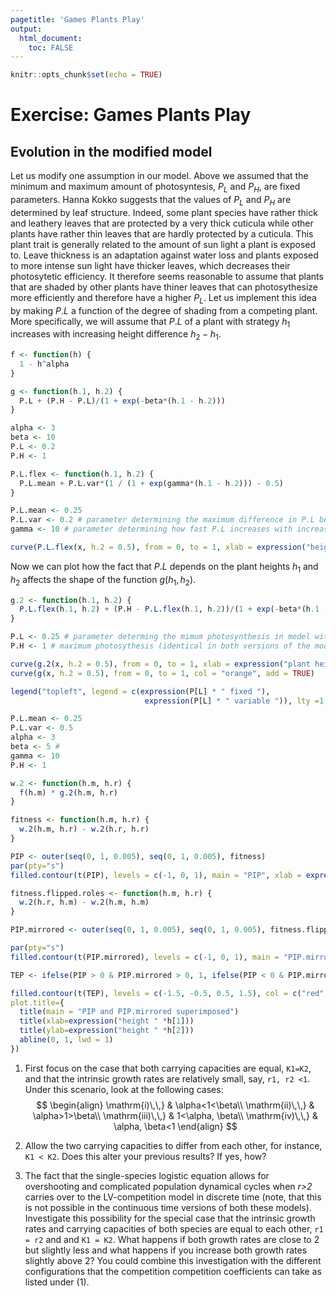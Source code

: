 ```yaml
---
pagetitle: 'Games Plants Play'
output: 
  html_document:
    toc: FALSE
---
```


```r
knitr::opts_chunk$set(echo = TRUE)
```

# Exercise: Games Plants Play {.tabset}

## Evolution in the modified model

Let us modify one assumption in our model. Above we assumed that the minimum and maximum amount of photosyntesis, $P_L$ and $P_H$, are fixed parameters. Hanna Kokko suggests that the values of $P_L$ and $P_H$ are determined by leaf structure. Indeed, some plant species have rather thick and leathery leaves that are protected by a very thick cuticula while other plants have rather thin leaves that are hardly protected by a cuticula. This plant trait is generally related to the amount of sun light a plant is exposed to. Leave thickness is an adaptation against water loss and plants exposed to more intense sun light have thicker leaves, which decreases their photosytetic efficiency. It therefore seems reasonable to assume that plants that are shaded by other plants have thiner leaves that can photosythesize more efficiently and therefore have a higher $P_L$. Let us implement this idea by making $P.L$ a function of the degree of shading from a competing plant. More specifically, we will assume that $P.L$ of a plant with strategy $h_1$ increases with increasing height difference $h_2-h_1$.



```r
f <- function(h) { 
  1 - h^alpha
}

g <- function(h.1, h.2) {
  P.L + (P.H - P.L)/(1 + exp(-beta*(h.1 - h.2)))
}
```

```r
alpha <- 3
beta <- 10
P.L <- 0.2
P.H <- 1
```


```r
P.L.flex <- function(h.1, h.2) {
  P.L.mean + P.L.var*(1 / (1 + exp(gamma*(h.1 - h.2))) - 0.5)
}

P.L.mean <- 0.25
P.L.var <- 0.2 # parameter determining the maximum difference in P.L between shaded completely and maximally sun exposed
gamma <- 10 # parameter determining how fast P.L increases with increased shading from a competitor

curve(P.L.flex(x, h.2 = 0.5), from = 0, to = 1, xlab = expression("height "* h[1]), ylab = expression("minimum photosynthesis, " * P[L](h[1], h[2] * "=0.5")))
```

Now we can plot how the fact that $P.L$ depends on the plant heights $h_1$ and $h_2$ affects the shape of the function $g(h_1, h_2)$.

```r
g.2 <- function(h.1, h.2) {
  P.L.flex(h.1, h.2) + (P.H - P.L.flex(h.1, h.2))/(1 + exp(-beta*(h.1 - h.2)))
}

P.L <- 0.25 # parameter determing the mimum photosynthesis in model with fixed P.L
P.H <- 1 # maximum photosythesis (identical in both versions of the model)

curve(g.2(x, h.2 = 0.5), from = 0, to = 1, xlab = expression("plant height, " * h[1]), ylim = c(0,1), ylab = expression("photosythesis/leaf, " * g(h[1], h[2] * "= 0.5")), col = "blue")
curve(g(x, h.2 = 0.5), from = 0, to = 1, col = "orange", add = TRUE)

legend("topleft", legend = c(expression(P[L] * " fixed "),
                              expression(P[L] * " variable ")), lty =1, col = c("blue", "orange"))
```

```r
P.L.mean <- 0.25
P.L.var <- 0.5
alpha <- 3
beta <- 5 #
gamma <- 10
P.H <- 1

w.2 <- function(h.m, h.r) {
  f(h.m) * g.2(h.m, h.r)
}

fitness <- function(h.m, h.r) {
  w.2(h.m, h.r) - w.2(h.r, h.r)
}

PIP <- outer(seq(0, 1, 0.005), seq(0, 1, 0.005), fitness)
par(pty="s")
filled.contour(t(PIP), levels = c(-1, 0, 1), main = "PIP", xlab = expression("height " *h[1]), ylab = expression("height " *h[2]), las = 2)

fitness.flipped.roles <- function(h.m, h.r) {
  w.2(h.r, h.m) - w.2(h.m, h.m)
}

PIP.mirrored <- outer(seq(0, 1, 0.005), seq(0, 1, 0.005), fitness.flipped.roles)

par(pty="s")
filled.contour(t(PIP.mirrored), levels = c(-1, 0, 1), main = "PIP.mirrored", xlab = expression("height " *h[2]), ylab = expression("height " *h[1]), las = 2)

TEP <- ifelse(PIP > 0 & PIP.mirrored > 0, 1, ifelse(PIP < 0 & PIP.mirrored < 0, -1, 0))

filled.contour(t(TEP), levels = c(-1.5, -0.5, 0.5, 1.5), col = c("red", "blue", "green"),
plot.title={
  title(main = "PIP and PIP.mirrored superimposed")
  title(xlab=expression("height " *h[1]))
  title(ylab=expression("height " *h[2]))
  abline(0, 1, lwd = 1)
})


```


  1) First focus on the case that both carrying capacities are equal, ```K1=K2```, and that the intrinsic growth rates are relatively small, say, ```r1, r2 <1```. Under this scenario, look at the following cases:
$$
\begin{align}
  \mathrm{i)\,\,} & \alpha<1<\beta\\
  \mathrm{ii)\,\,} & \alpha>1>\beta\\
  \mathrm{iii)\,\,} & 1<\alpha, \beta\\
  \mathrm{iv)\,\,} & \alpha, \beta<1
\end{align}
$$
  2) Allow the two carrying capacities to differ from each other, for instance, ```K1 < K2```. Does this alter your previous results? If yes, how?
  
  3) The fact that the single-species logistic equation allows for overshooting and complicated population dynamical cycles when *r>2* carries over to the LV-competition model in discrete time (note, that this is not possible in the continuous time versions of both these models). Investigate this possibility for the special case that the intrinsic growth rates and carrying capacities of both species are equal to each other, ```r1 = r2``` and and ```K1 = K2```. What happens if both growth rates are close to 2 but slightly less and what happens if you increase both growth rates slightly above 2? You could combine this investigation with the different configurations that the competition competition coefficients can take as listed under (1).

